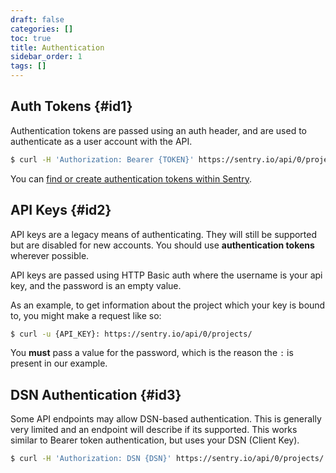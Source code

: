 ```yaml
---
draft: false
categories: []
toc: true
title: Authentication
sidebar_order: 1
tags: []
---
```

## Auth Tokens {#id1}

Authentication tokens are passed using an auth header, and are used to authenticate as a user account with the API.

```bash
$ curl -H 'Authorization: Bearer {TOKEN}' https://sentry.io/api/0/projects/
```

You can [find or create authentication tokens within Sentry](https://sentry.io/api/).

## API Keys {#id2}

<Alert level="warning" title="Note"><markdown>

API keys are a legacy means of authenticating. They will still be supported but are disabled for new accounts. You should use **authentication tokens** wherever possible.

</markdown></Alert>


API keys are passed using HTTP Basic auth where the username is your api key, and the password is an empty value.

As an example, to get information about the project which your key is bound to, you might make a request like so:

```bash
$ curl -u {API_KEY}: https://sentry.io/api/0/projects/
```

<Alert level="warning" title="Note"><markdown>

You **must** pass a value for the password, which is the reason the `:` is present in our example.

</markdown></Alert>


## DSN Authentication {#id3}

Some API endpoints may allow DSN-based authentication. This is generally very limited and an endpoint will describe if its supported. This works similar to Bearer token authentication, but uses your DSN (Client Key).

```bash
$ curl -H 'Authorization: DSN {DSN}' https://sentry.io/api/0/projects/
```
